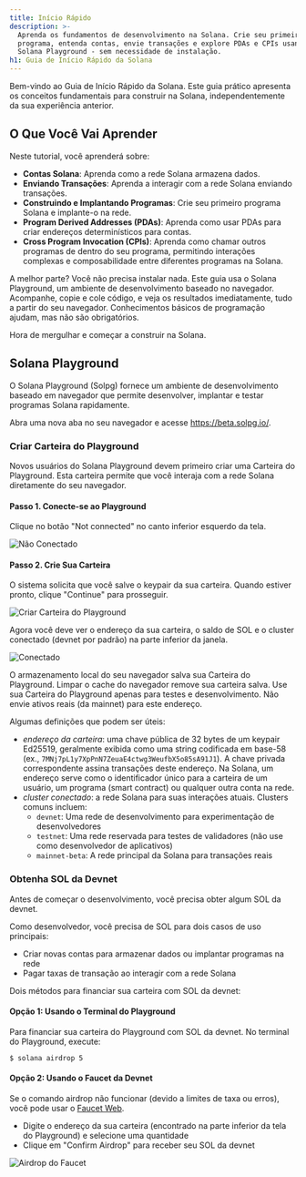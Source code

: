 ```yaml
---
title: Início Rápido
description: >-
  Aprenda os fundamentos de desenvolvimento na Solana. Crie seu primeiro
  programa, entenda contas, envie transações e explore PDAs e CPIs usando o
  Solana Playground - sem necessidade de instalação.
h1: Guia de Início Rápido da Solana
---
```


Bem-vindo ao Guia de Início Rápido da Solana. Este guia prático apresenta os
conceitos fundamentais para construir na Solana, independentemente da sua
experiência anterior.

## O Que Você Vai Aprender

Neste tutorial, você aprenderá sobre:

- **Contas Solana**: Aprenda como a rede Solana armazena dados.
- **Enviando Transações**: Aprenda a interagir com a rede Solana enviando
  transações.
- **Construindo e Implantando Programas**: Crie seu primeiro programa Solana e
  implante-o na rede.
- **Program Derived Addresses (PDAs)**: Aprenda como usar PDAs para criar
  endereços determinísticos para contas.
- **Cross Program Invocation (CPIs)**: Aprenda como chamar outros programas de
  dentro do seu programa, permitindo interações complexas e composabilidade
  entre diferentes programas na Solana.

A melhor parte? Você não precisa instalar nada. Este guia usa o Solana
Playground, um ambiente de desenvolvimento baseado no navegador. Acompanhe,
copie e cole código, e veja os resultados imediatamente, tudo a partir do seu
navegador. Conhecimentos básicos de programação ajudam, mas não são
obrigatórios.

Hora de mergulhar e começar a construir na Solana.

## Solana Playground

O Solana Playground (Solpg) fornece um ambiente de desenvolvimento baseado em
navegador que permite desenvolver, implantar e testar programas Solana
rapidamente.

Abra uma nova aba no seu navegador e acesse https://beta.solpg.io/.

<Steps>
<Step>

### Criar Carteira do Playground

Novos usuários do Solana Playground devem primeiro criar uma Carteira do
Playground. Esta carteira permite que você interaja com a rede Solana
diretamente do seu navegador.

#### Passo 1. Conecte-se ao Playground

Clique no botão "Not connected" no canto inferior esquerdo da tela.

![Não Conectado](/assets/docs/intro/quickstart/pg-not-connected.png)

#### Passo 2. Crie Sua Carteira

O sistema solicita que você salve o keypair da sua carteira. Quando estiver
pronto, clique "Continue" para prosseguir.

![Criar Carteira do Playground](/assets/docs/intro/quickstart/pg-create-wallet.png)

Agora você deve ver o endereço da sua carteira, o saldo de SOL e o cluster
conectado (devnet por padrão) na parte inferior da janela.

![Conectado](/assets/docs/intro/quickstart/pg-connected.png)

<Callout>
  O armazenamento local do seu navegador salva sua Carteira do Playground.
  Limpar o cache do navegador remove sua carteira salva. Use sua Carteira do
  Playground apenas para testes e desenvolvimento. Não envie ativos reais (da
  mainnet) para este endereço.
</Callout>

Algumas definições que podem ser úteis:

- _endereço da carteira_: uma chave pública de 32 bytes de um keypair Ed25519,
  geralmente exibida como uma string codificada em base-58 (ex.,
  `7MNj7pL1y7XpPnN7ZeuaE4ctwg3WeufbX5o85sA91J1`). A chave privada correspondente
  assina transações deste endereço. Na Solana, um endereço serve como o
  identificador único para a carteira de um usuário, um programa (smart
  contract) ou qualquer outra conta na rede.
- _cluster conectado_: a rede Solana para suas interações atuais. Clusters
  comuns incluem:
  - `devnet`: Uma rede de desenvolvimento para experimentação de desenvolvedores
  - `testnet`: Uma rede reservada para testes de validadores (não use como
    desenvolvedor de aplicativos)
  - `mainnet-beta`: A rede principal da Solana para transações reais

</Step>
<Step>

### Obtenha SOL da Devnet

Antes de começar o desenvolvimento, você precisa obter algum SOL da devnet.

Como desenvolvedor, você precisa de SOL para dois casos de uso principais:

- Criar novas contas para armazenar dados ou implantar programas na rede
- Pagar taxas de transação ao interagir com a rede Solana

Dois métodos para financiar sua carteira com SOL da devnet:

#### Opção 1: Usando o Terminal do Playground

Para financiar sua carteira do Playground com SOL da devnet. No terminal do
Playground, execute:

```terminal
$ solana airdrop 5
```

#### Opção 2: Usando o Faucet da Devnet

Se o comando airdrop não funcionar (devido a limites de taxa ou erros), você
pode usar o [Faucet Web](https://faucet.solana.com/).

- Digite o endereço da sua carteira (encontrado na parte inferior da tela do
  Playground) e selecione uma quantidade
- Clique em "Confirm Airdrop" para receber seu SOL da devnet

![Airdrop do Faucet](/assets/docs/intro/quickstart/faucet-airdrop.gif)

</Step>
</Steps>
